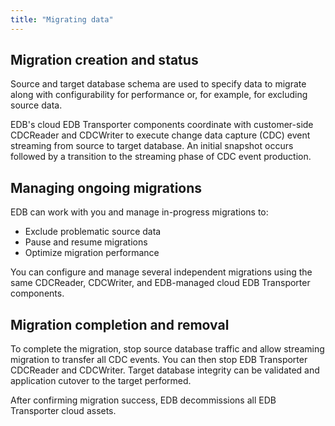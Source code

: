 ```yaml
---
title: "Migrating data"
---
```

## Migration creation and status

Source and target database schema are used to specify data to migrate along with
configurability for performance or, for example, for excluding source data.

EDB's cloud EDB Transporter components coordinate with customer-side CDCReader and CDCWriter to
execute change data capture (CDC) event streaming from source to target database. An initial
snapshot occurs followed by a transition to the streaming phase of CDC event production.

## Managing ongoing migrations

EDB can work with you and manage in-progress migrations to:
 - Exclude problematic source data
 - Pause and resume migrations
 - Optimize migration performance

You can configure and manage several independent migrations using the same CDCReader, CDCWriter,
and EDB-managed cloud EDB Transporter components.

## Migration completion and removal

To complete the migration, stop source database traffic and allow streaming migration
to transfer all CDC events. You can then stop EDB Transporter CDCReader and CDCWriter.
Target database integrity can be validated and application cutover to the target performed.

After confirming migration success, EDB decommissions all EDB Transporter cloud assets.
